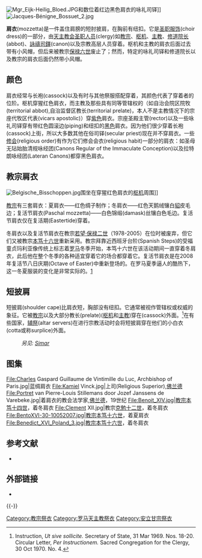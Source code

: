 {{Link style|time=2015-12-12T04:12:00+00:00}}
[[File:Mgr_Eijk-Heilig_Bloed.JPG|thumb]]和数位着红边黑色肩衣的咏礼司铎]]
[[File:Jacques-Bénigne_Bossuet_2.jpg|thumb]]

'''肩衣'''(mozzetta)是一件盖住肩膀的短肘披肩，在胸前有纽扣。它是[[圣衣_(宗教礼服)|圣职服饰]](choir dress)的一部分，由[[天主教会|天主教会]][[圣职人员|圣职人员]](clergy)如[[教宗|教宗]]、[[枢机|枢机]]、[[主教|主教]]、[[修道院长|修道院长]](abbot)、[[法政牧師|詠禱司鐸]](canon)以及宗教高层人员穿着。枢机和主教的肩衣后面过去带有小风帽，但后来被教宗[[保禄六世|保禄六世]]废止了；然而，特定的咏礼司铎和修道院长以及教宗的肩衣后面仍然带小风帽。

==颜色==
肩衣经常与长袍(cassock)以及有时与其他祭服搭配穿着，其颜色代表了穿着者的位阶。枢机穿猩红色肩衣，而主教及那些具有同等管辖权的（如自治会院区院牧(territorial abbot),自治监督区教长(territorial prelate)，本人不是主教情况下的宗座代牧区代表(vicars apostolic)）穿[[紫色|紫色]]肩衣。宗座圣殿主管(rector)以及一些咏礼司铎穿有带红色圆滚边(piping)和纽扣的[[黑色|黑色]]肩衣。因为他们很少穿着长袍(cassock)上街，所以大多数其他在俗司铎(secular priest)现在并不穿肩衣。一些[[修会|修会]](religious order)有作为它们修会会衣(religious habit)一部分的肩衣：如圣母无玷始胎清规咏经团(Canons Regular of the Immaculate Conception)以及拉特朗咏经团(Lateran Canons)都穿黑色肩衣。

==教宗肩衣==
[[File:Belgische_Bisschoppen.jpg|thumb]]围坐在穿猩红色肩衣的[[枢机|枢机]]周围]]

[[教宗|教宗]]有三套肩衣：夏肩衣——红色绸子制作；冬肩衣——红色天鹅绒镶白[[貂|貂]]皮毛边；复活节肩衣(Paschal mozzetta)——白色锦缎(damask)丝镶白色毛边。复活节肩衣仅在复活期(Eastertide)穿着。

冬肩衣以及复活节肩衣在教宗[[若望·保禄二世|若望·保禄二世]]（1978-2005）在位时被废弃，但它们又被教宗[[本笃十六世|本笃十六世]]重新采用。教宗拜靠近西班牙台阶(Spanish Steps)的受福童贞玛利亚像传统上标志着[[罗马|罗马]]冬季开始，本笃十六世在该活动期间一直穿着冬肩衣，此后他在整个冬季的各种适宜穿着它的场合都穿着它。复活节肩衣是在2008年复活节八日庆期(Octave of Easter)中重新登场的。在罗马夏季逼人的酷热下，这一冬夏服装的变化是非常实际的。[https://web.archive.org/web/20081010233803/http://www.bloggernews.net/114731]

<!-- 本段原文供参考The winter mozzetta and the Paschal mozzetta fell into disuse during the pontificate of [[John_Paul_II|John Paul II]] (1978-2005), but their use has been restored by [[Pope_Benedict_XVI|Pope Benedict XVI]]. He wore the winter mozzetta during the papal station at the image of the [[Blessed_Virgin_Mary|Madonna]] near the [[Spanish_Steps|Spanish Steps]] that traditionally marks the beginning of [[Rome|Rome]]'s winter season, and he wears it on all the occasions in the winter season where this garment is appropriate. The white mozzetta was reintroduced during the Octave of Easter in 2008. This change between winter and summer garments is very practical, given the oppressive heat of the Roman summer[http://www.bloggernews.net/114731].-->

==短披肩==
短披肩(shoulder cape)比肩衣短，胸部没有纽扣。它通常被视作管辖权或权威的象征。它被[[教宗|教宗]]以及大部分教长(prelate)([[枢机|枢机]]和[[主教|主教]])穿在(cassock)外面。<ref>Instruction, ''Ut sive sollicite.'' Secretary of State, 31 Mar 1969. Nos. 18-20. Circular Letter, ''Per Instructionem.'' Sacred Congregation for the Clergy, 30 Oct 1970. No. 4.</ref>在有些国家，[[辅祭|辅祭]](altar servers)在进行宗教活动时会将短披肩穿在他们的小白衣(cotta或称surplice)外面。

:''另见: [[:en:Simar|Simar]]''

==图集==
<gallery>
File:Charles Gaspard Guillaume de Vintimille du Luc, Archbishop of Paris.jpg|蓝绸肩衣
File:Kamiel Vinck.jpg|上司(Religious Superior),[[佛兰德|佛兰德]] 
File:Portret van Pierre-Louis Stillemans door Jozef Janssens de Varebeke.jpg|着肩衣的教会法学家,[[佛兰德|佛兰德]]，19世纪
File:Benoit_XIV.jpg|教宗[[本笃十四世|本笃十四世]]，着冬肩衣
File:Clement XII.jpg|教宗[[克勉十二世|克勉十二世]]，着冬肩衣
File:BentoXVI-30-10052007.jpg|教宗[[本笃十六世|本笃十六世]]，着夏肩衣
File:Benedict_XVI_Poland_3.jpg|教宗[[本笃十六世|本笃十六世]]，着冬肩衣
</gallery>

==参考文献==
<references />
*{{CathEncy|last=Braun|first=Joseph|wstitle=Mozzetta}}

==外部链接==
{{Commons}}
{{Wiktionarypar|mozzetta}}
*{{cite web |url = http://dappledphotos.blogspot.com/2005/12/mozzetta.html |date = December 8, 2005 |title = The Mozetta |publisher = Dappled Photos |archiveurl = https://web.archive.org/web/20060208161350/http://dappledphotos.blogspot.com/2005/12/mozzetta.html |archivedate = 2006年2月8日 |deadurl = yes }}

{{-}}
{{教宗标志与仪式}}

[[Category:教宗祭衣|Category:教宗祭衣]]
[[Category:罗马天主教祭衣|Category:罗马天主教祭衣]]
[[Category:安立甘宗祭衣|Category:安立甘宗祭衣]]
